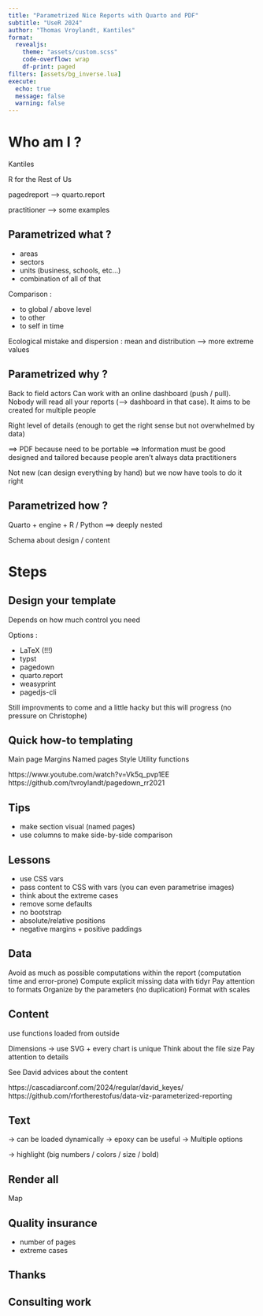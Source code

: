 ```yaml
---
title: "Parametrized Nice Reports with Quarto and PDF"
subtitle: "UseR 2024"
author: "Thomas Vroylandt, Kantiles"
format: 
  revealjs:
    theme: "assets/custom.scss"
    code-overflow: wrap
    df-print: paged
filters: [assets/bg_inverse.lua]
execute: 
  echo: true
  message: false
  warning: false
---
```


# Who am I ?

Kantiles

R for the Rest of Us

pagedreport --> quarto.report

practitioner --> some examples

## Parametrized what ?

- areas
- sectors
- units (business, schools, etc...)
- combination of all of that

Comparison :

- to global / above level
- to other
- to self in time

Ecological mistake and dispersion : mean and distribution --> more extreme values

## Parametrized why ?

Back to field actors
Can work with an online dashboard (push / pull). Nobody will read all your reports (--> dashboard in that case). It aims to be created for multiple people

Right level of details (enough to get the right sense but not overwhelmed by data)

==> PDF because need to be portable
==> Information must be good designed and tailored because people aren't always data practitioners

Not new (can design everything by hand) but we now have tools to do it right

## Parametrized how ?

Quarto + engine + R / Python ==> deeply nested

Schema about design / content

# Steps

## Design your template

Depends on how much control you need

Options : 

- LaTeX (!!!)
- typst
- pagedown
- quarto.report
- weasyprint
- pagedjs-cli

Still improvments to come and a little hacky but this will progress (no pressure on Christophe)

## Quick how-to templating

Main page
Margins
Named pages
Style
Utility functions

https://www.youtube.com/watch?v=Vk5q_pvp1EE
https://github.com/tvroylandt/pagedown_rr2021

## Tips

- make section visual (named pages)
- use columns to make side-by-side comparison

## Lessons

- use CSS vars
- pass content to CSS with vars (you can even parametrise images)
- think about the extreme cases
- remove some defaults
- no bootstrap
- absolute/relative positions
- negative margins + positive paddings

## Data

Avoid as much as possible computations within the report (computation time and error-prone)
Compute explicit missing data with tidyr
Pay attention to formats
Organize by the parameters (no duplication)
Format with scales

## Content

use functions loaded from outside

Dimensions -> use SVG + every chart is unique
Think about the file size
Pay attention to details

See David advices about the content

https://cascadiarconf.com/2024/regular/david_keyes/
https://github.com/rfortherestofus/data-viz-parameterized-reporting

## Text

-> can be loaded dynamically
-> epoxy can be useful
-> Multiple options

-> highlight (big numbers / colors / size / bold)

## Render all

Map

## Quality insurance

- number of pages
- extreme cases

## Thanks

## Consulting work
